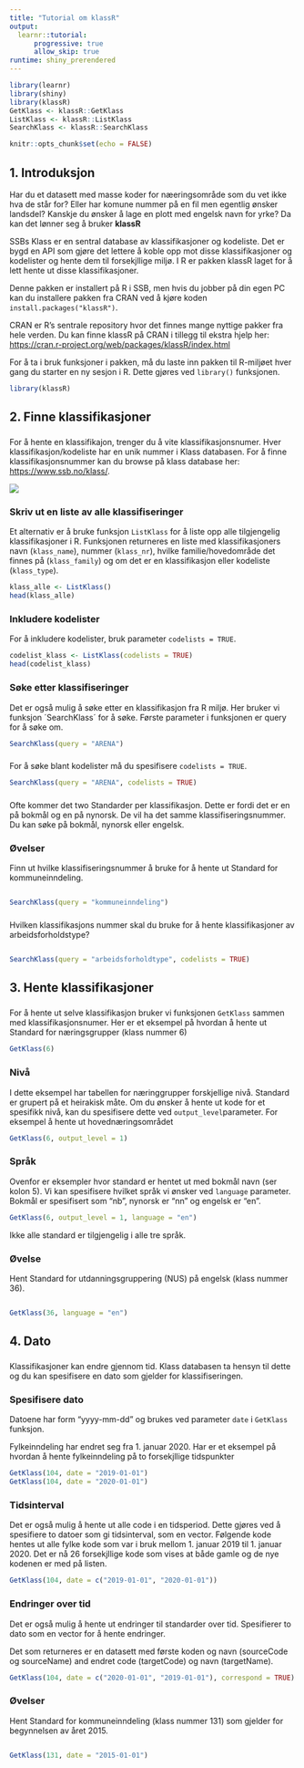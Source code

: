 ```yaml
---
title: "Tutorial om klassR"
output: 
  learnr::tutorial:
      progressive: true
      allow_skip: true
runtime: shiny_prerendered
---
```


```r
library(learnr)
library(shiny)
library(klassR)
GetKlass <- klassR::GetKlass
ListKlass <- klassR::ListKlass
SearchKlass <- klassR::SearchKlass

knitr::opts_chunk$set(echo = FALSE)
```


## 1. Introduksjon
Har du et datasett med masse koder for næeringsområde som du vet ikke hva de står for? Eller har komune nummer på en fil men egentlig ønsker landsdel? Kanskje du ønsker å lage en plott med engelsk navn for yrke? Da kan det lønner seg å bruker **klassR**

SSBs Klass er en sentral database av klassifikasjoner og kodeliste. Det er bygd en API som gjøre det lettere å koble opp mot disse klassifikasjoner og kodelister og hente dem til forsekjllige miljø. I R er pakken klassR laget for å lett hente ut disse klassifikasjoner.

Denne pakken er installert på R i SSB, men hvis du jobber på din egen PC kan du installere pakken fra CRAN ved å kjøre koden `install.packages("klassR")`. 

CRAN er R's sentrale repository hvor det finnes mange nyttige pakker fra hele verden. Du kan finne klassR på CRAN i tillegg til ekstra hjelp her:
<https://cran.r-project.org/web/packages/klassR/index.html>

For å ta i bruk funksjoner i pakken, må du laste inn pakken til R-miljøet hver gang du starter en ny sesjon i R. Dette gjøres ved `library()` funksjonen. 

```r
library(klassR)

```

## 2. Finne klassifikasjoner
###
For å hente en klassifikajon, trenger du å vite klassifikasjonsnumer. Hver klassifikasjon/kodeliste har en unik nummer i Klass databasen. For å finne klassifikasjonsnummer kan du browse på klass database her: <https://www.ssb.no/klass/>. 

![](https://vimeo.com/445539037)

### Skriv ut en liste av alle klassifiseringer
Et alternativ er å bruke funksjon `ListKlass` for å liste opp alle tilgjengelig klassifikasjoner i R. Funksjonen returneres en liste med klassifikasjoners navn (`klass_name`), nummer (`klass_nr`), hvilke familie/hovedområde det finnes på (`klass_family`) og om det er en klassifikasjon eller kodeliste (`klass_type`).

```r
klass_alle <- ListKlass()
head(klass_alle)

```


### Inkludere kodelister
For å inkludere kodelister, bruk parameter `codelists = TRUE`.

```r
codelist_klass <- ListKlass(codelists = TRUE)
head(codelist_klass)
```


### Søke etter klassifiseringer
Det er også mulig å søke etter en klassifikasjon fra R miljø. Her bruker vi funksjon ´SearchKlass´ for å søke. Første parameter i funksjonen er query for å søke om.

```r
SearchKlass(query = "ARENA")

```

###
For å søke blant kodelister må du spesifisere `codelists = TRUE`.
```r
SearchKlass(query = "ARENA", codelists = TRUE)
```

###
Ofte kommer det two Standarder per klassifikasjon. Dette er fordi det er en på bokmål og en på nynorsk. De vil ha det samme klassifiseringsnummer. Du kan søke på bokmål, nynorsk eller engelsk. 


### Øvelser 
Finn ut hvilke klassifiseringsnummer å bruke for å hente ut Standard for kommuneinndeling.

```r

```

```r
SearchKlass(query = "kommuneinndeling")
```

###
Hvilken klassifikasjons nummer skal du bruke for å hente klassifikasjoner av arbeidsforholdstype?
```r


```

```r
SearchKlass(query = "arbeidsforholdtype", codelists = TRUE)
```


## 3. Hente klassifikasjoner
###
For å hente ut selve klassifikasjon bruker vi funksjonen `GetKlass` sammen med klassifikasjonsnumer. Her er et eksempel på hvordan å hente ut Standard for næringsgrupper (klass nummer 6)

```r
GetKlass(6)
```

### Nivå
I dette eksempel har tabellen for næringgrupper forskjellige nivå. Standard er grupert på et heirakisk måte. Om du ønsker å hente ut kode for et spesifikk nivå, kan du spesifisere dette ved `output_level`parameter. For eksempel å hente ut hovednæringsområdet

```r
GetKlass(6, output_level = 1)

```

### Språk
Ovenfor er eksempler hvor standard er hentet ut med bokmål navn (ser kolon 5). Vi kan spesifisere hvilket språk vi ønsker ved `language` parameter. Bokmål  er spesifisert som "nb", nynorsk er "nn" og engelsk er "en".  

```r
GetKlass(6, output_level = 1, language = "en")

```

Ikke alle standard er tilgjengelig i alle tre språk.

### Øvelse
Hent Standard for utdanningsgruppering (NUS) på engelsk (klass nummer 36).
```r

```

```r
GetKlass(36, language = "en")

```



## 4. Dato
###
Klassifikasjoner kan endre gjennom tid. Klass databasen ta hensyn til dette og du kan spesifisere en dato som gjelder for klassifiseringen. 

### Spesifisere dato
Datoene har form "yyyy-mm-dd" og brukes ved parameter `date` i `GetKlass` funksjon. 

Fylkeinndeling har endret seg fra 1. januar 2020. Har er et eksempel på hvordan å hente fylkeinndeling på to forsekjllige tidspunkter

```r
GetKlass(104, date = "2019-01-01")
GetKlass(104, date = "2020-01-01")

```

### Tidsinterval
Det er også mulig å hente ut alle code i en tidsperiod. Dette gjøres ved å spesifiere to datoer som gi tidsinterval, som en vector. 
Følgende kode hentes ut alle fylke kode som var i bruk mellom 1. januar 2019 til 1. januar 2020. Det er nå 26 forsekjllige kode som vises at både gamle og de nye kodenen er med på listen.

```r
GetKlass(104, date = c("2019-01-01", "2020-01-01"))

```

### Endringer over tid
Det er også mulig å hente ut endringer til standarder over tid. Spesifierer to dato som en vector for å hente endringer.

Det som returneres er en datasett med første koden og navn (sourceCode og sourceName) and endret code (targetCode) og navn (targetName).

```r
GetKlass(104, date = c("2020-01-01", "2019-01-01"), correspond = TRUE)

```



### Øvelser
Hent Standard for kommuneinndeling (klass nummer 131) som gjelder for begynnelsen av året 2015.

```r


```

```r
GetKlass(131, date = "2015-01-01")

```



